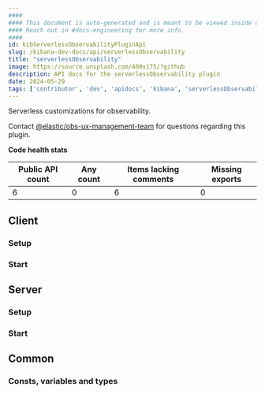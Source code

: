 ```yaml
---
####
#### This document is auto-generated and is meant to be viewed inside our experimental, new docs system.
#### Reach out in #docs-engineering for more info.
####
id: kibServerlessObservabilityPluginApi
slug: /kibana-dev-docs/api/serverlessObservability
title: "serverlessObservability"
image: https://source.unsplash.com/400x175/?github
description: API docs for the serverlessObservability plugin
date: 2024-05-29
tags: ['contributor', 'dev', 'apidocs', 'kibana', 'serverlessObservability']
---
```


Serverless customizations for observability.

Contact [@elastic/obs-ux-management-team](https://github.com/orgs/elastic/teams/obs-ux-management-team) for questions regarding this plugin.

**Code health stats**

| Public API count  | Any count | Items lacking comments | Missing exports |
|-------------------|-----------|------------------------|-----------------|
| 6 | 0 | 6 | 0 |

## Client

### Setup
<DocDefinitionList data={[serverlessObservabilityObj.client.setup]}/>

### Start
<DocDefinitionList data={[serverlessObservabilityObj.client.start]}/>

## Server

### Setup
<DocDefinitionList data={[serverlessObservabilityObj.server.setup]}/>

### Start
<DocDefinitionList data={[serverlessObservabilityObj.server.start]}/>

## Common

### Consts, variables and types
<DocDefinitionList data={serverlessObservabilityObj.common.misc}/>


